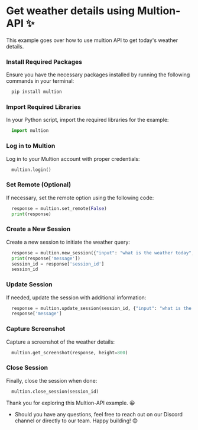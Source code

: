 # Get weather details using Multion-API ✨

This example goes over how to use multion API to get today's weather details. 

### Install Required Packages

Ensure you have the necessary packages installed by running the following commands in your terminal:

```python copy
  pip install multion
```

### Import Required Libraries

In your Python script, import the required libraries for the example:

```python copy
  import multion
```

### Log in to Multion

Log in to your Multion account with proper credentials:

```python copy
  multion.login()
```

### Set Remote (Optional)

If necessary, set the remote option using the following code:

```python copy
  response = multion.set_remote(False)
  print(response)
```


### Create a New Session

Create a new session to initiate the weather query:

```python copy
  response = multion.new_session({"input": "what is the weather today","url": "https://www.google.com"})
  print(response['message'])
  session_id = response['session_id']
  session_id
```

### Update Session

If needed, update the session with additional information:

```python copy
  response = multion.update_session(session_id, {"input": "what is the weather today","url": "https://www.google.com"})
  response['message']
```


### Capture Screenshot

Capture a screenshot of the weather details:

```python copy
  multion.get_screenshot(response, height=800)
```

### Close Session

Finally, close the session when done:

```python copy
  multion.close_session(session_id)
```

Thank you for exploring this Multion-API example. 😀
- Should you have any questions, feel free to reach out on our Discord channel or directly to our team. Happy building! 😊
